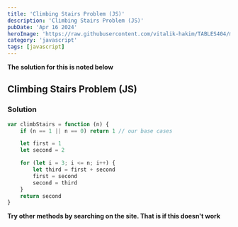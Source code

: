 ```yaml
---
title: 'Climbing Stairs Problem (JS)'
description: 'Climbing Stairs Problem (JS)'
pubDate: 'Apr 16 2024'
heroImage: 'https://raw.githubusercontent.com/vitalik-hakim/TABLES404/main/error_b/JavaScript.png'
category: 'javascript'
tags: [javascript]
---
```


**The solution for this is noted below**

## Climbing Stairs Problem (JS)

### Solution

```javascript
var climbStairs = function (n) {
	if (n == 1 || n == 0) return 1 // our base cases

	let first = 1
	let second = 2

	for (let i = 3; i <= n; i++) {
		let third = first + second
		first = second
		second = third
	}
	return second
}
```

**Try other methods by searching on the site. That is if this doesn't work**
